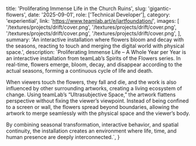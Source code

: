   title: 'Proliferating Immense Life in the Church Ruins',
  slug: 'gigantic-flowers',
  date: '2025-09-01',
  role: ['Technical Developer'],
  category: 'experiential',
  link: 'https://www.teamlab.art/e/jartfoundation/',
  images: [
    '/textures/projects/drift/cover.png',
    '/textures/projects/drift/cover.png',
    '/textures/projects/drift/cover.png',
    '/textures/projects/drift/cover.png',
  ],
  summary:
    'An interactive installation where flowers bloom and decay with the seasons, reacting to touch and merging the digital world with physical space.',
  description: `Proliferating Immense Life – A Whole Year per Year is an interactive installation from teamLab’s Spirits of the Flowers series. In real-time, flowers emerge, bloom, decay, and disappear according to the actual seasons, forming a continuous cycle of life and death.
  
  When viewers touch the flowers, they fall and die, and the work is also influenced by other surrounding artworks, creating a living ecosystem of change. Using teamLab’s “Ultrasubjective Space,” the artwork flattens perspective without fixing the viewer’s viewpoint. Instead of being confined to a screen or wall, the flowers spread beyond boundaries, allowing the artwork to merge seamlessly with the physical space and the viewer’s body.
  
  By combining seasonal transformation, interactive behavior, and spatial continuity, the installation creates an environment where life, time, and human presence are deeply interconnected.`,
}
